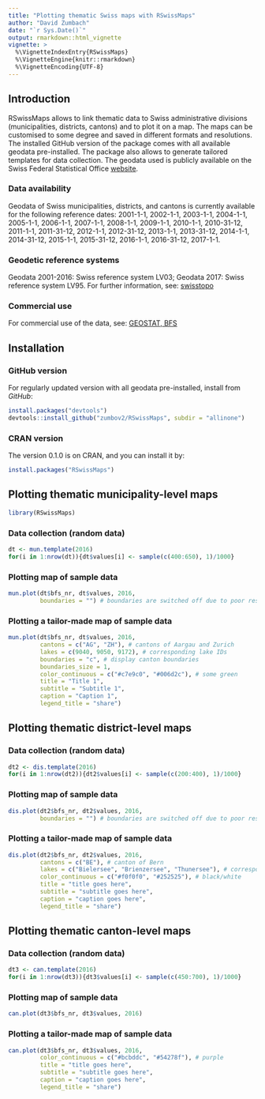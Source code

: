 ```yaml
---
title: "Plotting thematic Swiss maps with RSwissMaps"
author: "David Zumbach"
date: "`r Sys.Date()`"
output: rmarkdown::html_vignette
vignette: >
  %\VignetteIndexEntry{RSwissMaps}
  %\VignetteEngine{knitr::rmarkdown}
  %\VignetteEncoding{UTF-8}
---
```


## Introduction

RSwissMaps allows to link thematic data to Swiss administrative divisions (municipalities,
districts, cantons) and to plot it on a map.  The maps can be customised to some degree and 
saved in different formats and resolutions.  The installed GitHub version of the package 
comes with all available geodata pre-installed.  The package also allows to generate tailored templates 
for data collection. The geodata used is publicly available on the Swiss Federal Statistical Office [website](https://www.bfs.admin.ch/bfs/de/home/dienstleistungen/geostat/geodaten-bundesstatistik.html>).

### Data availability

Geodata of Swiss municipalities, districts, and cantons is currently available for the following reference dates: 
2001-1-1, 2002-1-1, 2003-1-1, 2004-1-1, 2005-1-1, 2006-1-1, 2007-1-1, 2008-1-1, 2009-1-1, 2010-1-1, 2010-31-12, 
2011-1-1, 2011-31-12, 2012-1-1, 2012-31-12, 2013-1-1, 2013-31-12, 2014-1-1, 2014-31-12, 2015-1-1, 2015-31-12, 2016-1-1, 
2016-31-12, 2017-1-1.

### Geodetic reference systems

Geodata 2001-2016: Swiss reference system LV03; Geodata 2017: Swiss reference system LV95. For further information, see: [swisstopo](https://www.swisstopo.admin.ch/en/knowledge-facts/surveying-geodesy/reference-systems/switzerland.html)

### Commercial use

For commercial use of the data, see: [GEOSTAT, BFS](https://www.bfs.admin.ch/bfs/de/home/dienstleistungen/geostat/nutzungsbedingungen.html)

## Installation

### GitHub version

For regularly updated version with all geodata pre-installed, install from *GitHub*:

```r
install.packages("devtools")
devtools::install_github("zumbov2/RSwissMaps", subdir = "allinone")
```

### CRAN version

The version 0.1.0 is on CRAN, and you can install it by:

```r
install.packages("RSwissMaps")
```

## Plotting thematic municipality-level maps 

```r
library(RSwissMaps)
```

### Data collection (random data)

```r
dt <- mun.template(2016)
for(i in 1:nrow(dt)){dt$values[i] <- sample(c(400:650), 1)/1000}
```

### Plotting map of sample data

```r
mun.plot(dt$bfs_nr, dt$values, 2016, 
         boundaries = "") # boundaries are switched off due to poor resolution   
```

### Plotting a tailor-made map of sample data

```r
mun.plot(dt$bfs_nr, dt$values, 2016,
         cantons = c("AG", "ZH"), # cantons of Aargau and Zurich
         lakes = c(9040, 9050, 9172), # corresponding lake IDs
         boundaries = "c", # display canton boundaries
         boundaries_size = 1,
         color_continuous = c("#c7e9c0", "#006d2c"), # some green
         title = "Title 1", 
         subtitle = "Subtitle 1", 
         caption = "Caption 1", 
         legend_title = "share")
```

## Plotting thematic district-level maps 

### Data collection (random data)

```r
dt2 <- dis.template(2016)
for(i in 1:nrow(dt2)){dt2$values[i] <- sample(c(200:400), 1)/1000}
```

### Plotting map of sample data

```r
dis.plot(dt2$bfs_nr, dt2$values, 2016, 
         boundaries = "") # boundaries are switched off due to poor resolution  
```

### Plotting a tailor-made map of sample data

```r
dis.plot(dt2$bfs_nr, dt2$values, 2016,
         cantons = c("BE"), # canton of Bern
         lakes = c("Bielersee", "Brienzersee", "Thunersee"), # corresponding lakes
         color_continuous = c("#f0f0f0", "#252525"), # black/white
         title = "title goes here", 
         subtitle = "subtitle goes here", 
         caption = "caption goes here", 
         legend_title = "share")
```

## Plotting thematic canton-level maps 

### Data collection (random data)

```r
dt3 <- can.template(2016)
for(i in 1:nrow(dt3)){dt3$values[i] <- sample(c(450:700), 1)/1000}
```

### Plotting map of sample data

```r
can.plot(dt3$bfs_nr, dt3$values, 2016)
```

### Plotting a tailor-made map of sample data

```r
can.plot(dt3$bfs_nr, dt3$values, 2016,
         color_continuous = c("#bcbddc", "#54278f"), # purple
         title = "title goes here", 
         subtitle = "subtitle goes here", 
         caption = "caption goes here", 
         legend_title = "share")
```
